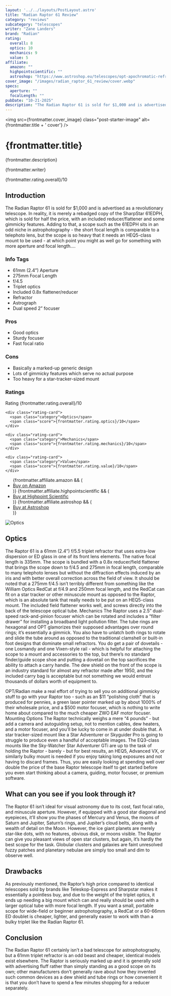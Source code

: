 ```yaml
---
layout: '../../layouts/PostLayout.astro'
title: "Radian Raptor 61 Review"
category: "reviews"
subcategory: "telescopes"
writer: "Zane Landers"
brand: "Radian"
rating:
  overall: 8
  optics: 10
  mechanics: 9
  value: 5
affiliate:
  amazon: ""
  highpointscientific: ""
  astroshop: "https://www.astroshop.eu/telescopes/opt-apochromatic-refractor-radian-ap-61-275-raptor-ota/p,68993"
cover_image: "/images/radian_raptor_61_review/cover.webp"
specs:
  aperture: ""
  focalLength: ""
pubDate: "10-21-2025"
description: "The Radian Raptor 61 is sold for $1,000 and is advertised as a revolutionary telescope. In reality, it is merely a rebadged copy of the SharpStar 61EDPH."
---
```


<img
  src={frontmatter.cover_image}
  class="post-starter-image"
  alt={frontmatter.title + ' cover'}
/>
# {frontmatter.title}

<p class="review-description">{frontmatter.description}</p>
<p class="writer">{frontmatter.writer}</p>
<span class="rating centered_flex">{frontmatter.rating.overall}/10</span>

<h2>Introduction</h2>

<p class="highlight">The Radian Raptor 61 is sold for $1,000 and is advertised as a revolutionary telescope. In reality, it is merely a rebadged copy of the SharpStar 61EDPH, which is sold for half the price, with an included reducer/flattener and some gimmicky features. Adding to that, a scope such as the 61EDPH sits in an odd niche in astrophotography - the short focal length is comparable to a telephoto lens, but the scope is so heavy that it needs an HEQ5-class mount to be used - at which point you might as well go for something with more aperture and focal length….</p>
<section class="info-tags">
  <h3>Info Tags</h3>
  <ul>
    <li>61mm (2.4”) Aperture</li>
    <li>275mm Focal Length</li>
    <li>f/4.5</li>
    <li>Triplet optics</li>
    <li>Included 0.8x flattener/reducer</li>
    <li>Refractor</li>
    <li>Astrograph</li>
    <li>Dual speed 2” focuser</li>
  </ul>
</section>

<section class="pros-cons">
  <div class="pros-block">
    <h3>Pros</h3>
    <ul>
        <li>Good optics</li>
        <li>Sturdy focuser</li>
        <li>Fast focal ratio</li>
    </ul>
  </div>
  <div class="cons-block">
    <h3>Cons</h3>
    <ul>
        <li>Basically a marked-up generic design</li>
        <li>Lots of gimmicky features which serve no actual purpose</li>
        <li>Too heavy for a star-tracker-sized mount</li>
    </ul>
  </div>
</section>

<section class="ratings">
  <h3>Ratings</h3>
  <div class="ratings-grid">
    <div class="rating-card">
      <span class="category">Rating</span>
      <span class="score">{frontmatter.rating.overall}/10</span>
    </div>

    <div class="rating-card">
      <span class="category">Optics</span>
      <span class="score">{frontmatter.rating.optics}/10</span>
    </div>

    <div class="rating-card">
      <span class="category">Mechanics</span>
      <span class="score">{frontmatter.rating.mechanics}/10</span>
    </div>

    <div class="rating-card">
      <span class="category">Value</span>
      <span class="score">{frontmatter.rating.value}/10</span>
    </div>
  </div>
</section>
<section class="affiliates">
  <ul>
    {frontmatter.affiliate.amazon && (
      <li><a class="affiliate-link" href={frontmatter.affiliate.amazon}>Buy on Amazon</a></li>
    )}
    {frontmatter.affiliate.highpointscientific && (
      <li><a class="affiliate-link" href={frontmatter.affiliate.highpointscientific}>Buy at Highpoint Scientific</a></li>
    )}
    {frontmatter.affiliate.astroshop && (
      <li><a class="affiliate-link" href={frontmatter.affiliate.astroshop}>Buy at Astroshop</a></li>
    )}
  </ul>
</section>

<img class="post-image" src="/images/radian_raptor_61_review/optics.webp" alt="Optics"></img>
<h2>Optics</h2>

The Raptor 61 is a 61mm (2.4”) f/5.5 triplet refractor that uses extra-low dispersion or ED glass in one of its front lens elements. The native focal length is 335mm. The scope is bundled with a 0.8x reducer/field flattener that brings the scope down to f/4.5 and 275mm in focal length, comparable to many telephoto lenses but without the diffraction effects induced by an iris and with better overall correction across the field of view. It should be noted that a 275mm f/4.5 isn’t terribly different from something like the William Optics RedCat at f/4.9 and 250mm focal length, and the RedCat can fit on a star tracker or other minuscule mount as opposed to the Raptor, which is an absolute tank that really needs to be put on an HEQ5-class mount.
The included field flattener works well, and screws directly into the back of the telescope optical tube.
Mechanics
The Raptor uses a 2.5” dual-speed rack-and-pinion focuser which can be rotated and includes a “filter drawer” for installing a broadband light pollution filter. The tube rings are hexagonal and OPT glamorizes their supposed advantages over round rings; it’s essentially a gimmick. You also have to unlatch both rings to rotate and slide the tube around as opposed to the traditional clamshell or built-in foot designs that dominate small refractors.
You do get a pair of dovetails - one Losmandy and one Vixen-style rail - which is helpful for attaching the scope to a mount and accessories to the top, but there’s no standard finder/guide scope shoe and putting a dovetail on the top sacrifices the ability to attach a carry handle.
The dew shield on the front of the scope is an industry standard for almost any refractor made after 1950, and the included carry bag is acceptable but not something we would entrust thousands of dollars worth of equipment to.
<p>OPT/Radian make a real effort of trying to sell you on additional gimmicky stuff to go with your Raptor too - such as an $11 “polishing cloth” that is produced for pennies, a green laser pointer marked up by about 1000% of their wholesale price, and a $500 motor focuser, which is nothing to write home about compared to the much cheaper ZWO EAF motor focuser. 
Mounting Options
The Raptor technically weighs a mere “4 pounds” - but add a camera and autoguiding setup, not to mention cables, dew heaters, and a motor focuser, and you’ll be lucky to come in at under double that. A star tracker-sized mount like a Star Adventurer or Skyguider Pro is going to struggle to produce even a handful of acceptable images. The EQ3-class mounts like the Sky-Watcher Star Adventurer GTi are up to the task of holding the Raptor - barely - but for best results, an HEQ5, Advanced VX, or similarly bulky mount is needed if you enjoy taking long exposures and not having to discard frames. Thus, you are easily looking at spending well over double the price of the base Raptor telescope itself to get started before you even start thinking about a camera, guiding, motor focuser, or premium software.</p>
<h2>What can you see if you look through it?</h2>

<p>The Raptor 61 isn’t ideal for visual astronomy due to its cost, fast focal ratio, and minuscule aperture. However, if equipped with a good star diagonal and eyepieces, it’ll show you the phases of Mercury and Venus, the moons of Saturn and Jupiter, Saturn’s rings, and Jupiter’s cloud belts, along with a wealth of detail on the Moon. However, the ice giant planets are merely star-like dots, with no features, obvious disk, or moons visible. The Raptor can give you pleasant views of open star clusters, but again, it’s hardly the best scope for the task. Globular clusters and galaxies are faint unresolved fuzzy patches and planetary nebulae are simply too small and dim to observe well.</p>
<h2>Drawbacks</h2>

<p>As previously mentioned, the Raptor’s high price compared to identical telescopes sold by brands like Teleskop-Express and Sharpstar makes it essentially a pointless buy, and due to the weight of the triplet optics, it ends up needing a big mount which can and really should be used with a larger optical tube with more focal length. If you want a small, portable scope for wide-field or beginner astrophotography, a RedCat or a 60-66mm ED doublet is cheaper, lighter, and generally easier to work with than a bulky triplet like the Radian Raptor 61.</p>
<h2>Conclusion</h2>

<p>The Radian Raptor 61 certainly isn’t a bad telescope for astrophotography, but a 61mm triplet refractor is an odd beast and cheaper, identical models exist elsewhere. The Raptor is seriously marked up and it is generally sold with advertising fluff rather than simply standing as a good scope on its own; other manufacturers don’t generally rave about how they invented such common devices as a dew shield and tube rings or how convenient it is that you don’t have to spend a few minutes shopping for a reducer separately.</p>

